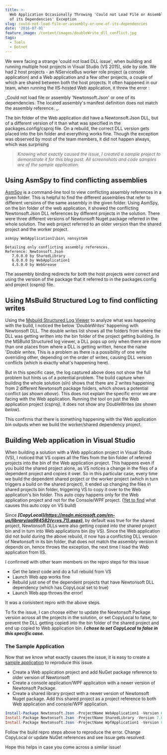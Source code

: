 ```yaml
---
title: >-
  Web Application Occasionally Throwing 'Could not Load File or Assembly or one
  of its Dependencies' Exception
slug: could-not-load-file-or-assembly-or-one-of-its-dependencies
date: '2016-07-01'
feature_image: /content/images/doubleWrite_dll_conflict.jpg
tags:
  - Tools
  - Dotnet
---
```

We were facing a strange 'could not load DLL issue', when building and running multiple host projects in Visual Studio (VS 2015), side by side. We had 2 host projects - an NServiceBus worker role project (a console application) and a Web application and a few other projects, a couple of which are shared between both the host projects. It often happened in our team, when running the IIS-hosted Web application, it threw the error :

\_Could not load file or assembly 'Newtonsoft.Json' or one of its dependencies. The located assembly's manifest definition does not match the assembly reference. \_.

The bin folder of the Web application did have a Newtonsoft.Json DLL, but of a different version of it than what was specified in the packages.config/csproj file. On a rebuild, the correct DLL version gets placed into the bin folder and everything works fine. Though the exception was observed by most of the team members, it did not happen always, which was surprising

> _Knowing what exactly caused the issue, I created a sample project to demonstrate it for this blog post. All screenshots and code samples are of the sample application._

## Using AsmSpy to find conflicting assemblies

[AsmSpy](https://github.com/mikehadlow/AsmSpy) is a command-line tool to view conflicting assembly references in a given folder. This is helpful to find the different assemblies that refer to different versions of the same assembly in the given folder. Using AsmSpy, on the bin folder of the web application, it showed the conflicting Newtonsoft.Json DLL references by different projects in the solution. There were three different versions of Newtonsoft Nuget package referred in the whole solution. The web project referred to an older version than the shared project and the worker project.

```text
asmspy WebApplication1\bin\ nonsystem

Detailing only conflicting assembly references.
Reference: Newtonsoft.Json
   7.0.0.0 by SharedLibrary
   6.0.0.0 by WebApplication1
   4.5.0.0 by WebGrease

```

The assembly binding redirects for both the host projects were correct and using the version of the package that it referred to in the packages.config and project (csproj) file.

## Using MsBuild Structured Log to find conflicting writes

Using the [Msbuild Structured Log Viewer](https://github.com/KirillOsenkov/MSBuildStructuredLog) to analyze what was happening with the build, I noticed the below '_DoubleWrites_' happening with Newtonsoft DLL. The double writes list shows all the folders from where the DLL was getting written into the bin folder of the project getting building. In the MSBuild Structured log viewer, a DLL pops up only when there are more than one places from where a DLL is getting written, hence the name '_Double writes_. This is a problem as there is a possibility of one write overriding other, depending on the order of writes, causing DLL version conflicts (which is exactly what's happening here).

<ImageCard src="/content/images/doubleWrite_msbuildLogViewer.png" alt="Double Write Dll conflict" />

But in this specific case, the log captured above does not show the full problem but hints us of a potential problem. The build capture when building the whole solution (sln) shows that there are 2 writes happening from 2 different Newtonsoft package folders, which shows a potential conflict (_as shown above_). This does not explain the specific error we are facing with the Web application. Running the tool on just the Web application project (csproj), it does not show any DoubleWrites (_as shown below_).

<ImageCard src="/content/images/doubleWrite_proj_msbuildLogViewer.png" alt="Double Write Dll conflict" />

This confirms that there is something happening with the Web application bin outputs when we build the worker/shared dependency project.

## Building Web application in Visual Studio

When building a solution with a Web application project in Visual Studio (VS), I noticed that VS copies all the files from the bin folder of referred projects into the bin of the Web application project. This happens even if you build the shared project alone, as VS notices a change in the files of a dependent project and copies it over. So in this particular case, every time we build the dependent shared project or the worker project (which in turn triggers a build on the shared project), it ended up changing the files in shared projects bin folder, triggering VS to copy it over to the Web application's bin folder. This auto copy happens only for the Web application project and not for the Console/WPF project. ([Yet to find](https://twitter.com/rahulpnath/status/745841691979022336) what causes this auto copy on VS build)

<ImageCard src="/content/images/doubleWrite_dll_conflict.jpg" alt="Double Write Dll conflict" caption="Bin folder of Web application and Console application after building Shared project" />

Since **_\[CopyLocal\](https://msdn.microsoft.com/en-us/library/aa984582(v=vs.71).aspx)_**, by default was true for the shared project, Newtonsoft DLLs were also getting copied into the shared project bin and in turn into Web applications bin (by VS). Since the Web application did not build during the above rebuild, it now has a conflicting DLL version of Newtonsoft in its bin folder, that does not match the assembly version it depends on, hence throws the exception, the next time I load the Web application from IIS.

I confirmed with other team members on the repro steps for this issue

-   Get the latest code and do a full rebuild from VS
-   Launch Web app works fine
-   Rebuild just one of the dependent projects that have Newtonsoft DLL dependency (which has CopyLocal set to true)
-   Launch Web app throws the error!

It was a consistent repro with the above steps.

To fix the issue, I can choose either to update the Newtonsoft Package version across all the projects in the solution, or set CopyLocal to false, to prevent the DLL getting copied into the bin folder of the shared project and end up copied to Web application bin. **_I chose to set CopyLocal to false in this specific case._**

### The Sample Application

Now that we know what exactly causes the issue, it is easy to create a [sample application](https://github.com/rahulpnath/Blog/tree/master/DoubleWrites) to reproduce this issue.

-   Create a Web application project and add NuGet package reference to older version of Newtonsoft
-   Create a console application/WPF application with a newer version of Newtonsoft Package.
-   Create a shared library project with a newer version of Newtonsoft Nuget package. Add this shared project as a project reference to both Web application and console/WPF application.

```powershell
Install-Package Newtonsoft.Json -ProjectName WebApplication1 -Version 6.0.1
Install-Package Newtonsoft.Json -ProjectName SharedLibrary -Version 7.0.1
Install-Package Newtonsoft.Json -ProjectName WpfApplication1 -Version 8.0.3

```

Follow the build repro steps above to reproduce the error. Change CopyLocal or update NuGet references and see issue gets resolved.

Hope this helps in case you come across a similar issue!
